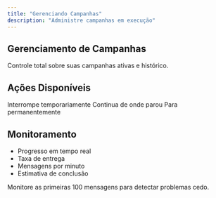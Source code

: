 ```yaml
---
title: "Gerenciando Campanhas"
description: "Administre campanhas em execução"
---
```


## Gerenciamento de Campanhas

Controle total sobre suas campanhas ativas e histórico.

## Ações Disponíveis

<CardGroup cols={3}>
  <Card title="Pausar" icon="pause">
    Interrompe temporariamente
  </Card>
  <Card title="Retomar" icon="play">
    Continua de onde parou
  </Card>
  <Card title="Cancelar" icon="stop">
    Para permanentemente
  </Card>
</CardGroup>

## Monitoramento

- Progresso em tempo real
- Taxa de entrega
- Mensagens por minuto
- Estimativa de conclusão

<Tip>
  Monitore as primeiras 100 mensagens para detectar problemas cedo.
</Tip>

